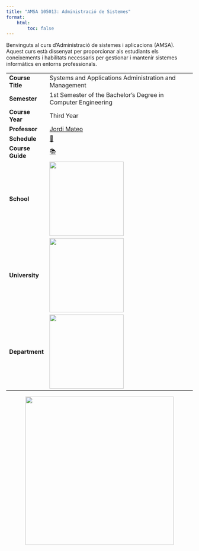 ```yaml
---
title: "AMSA 105013: Administració de Sistemes"
format:
    html:
        toc: false
---
```


Benvinguts al curs d'Administració de sistemes i aplicacions (AMSA). Aquest curs està dissenyat per proporcionar als estudiants els coneixements i habilitats necessaris per gestionar i mantenir sistemes informàtics en entorns professionals.

|                         |                                                                                                  |
|-------------------------|--------------------------------------------------------------------------------------------------|
| **Course Title**        | Systems and Applications Administration and Management                                           |
| **Semester**            | 1st Semester of the Bachelor's Degree in Computer Engineering                                    |
| **Course Year**         | Third Year                                                                                       |
| **Professor**           | [Jordi Mateo](mailto:jordi.mateo@udl.cat)                                                        |
| **Schedule**            | [📅 ](course-information/schedule.html)                                                           |
| **Course Guide**        | [📚](https://guiadocent.udl.cat/en/html/2025-26_105013)                                          |
| **School**              | [![](figs/corporative/institute.png){width="200px"} ](https://www.eps.udl.cat)                   |
| **University**          | [![](figs/corporative/university.png){width="200px"} ](https://www.udl.cat)                   | 
| **Department**          | [![](figs/corporative/department.png){width="200px"} ](https://deidd.udl.cat/)              |

![](figs/humor/system_admin_crisis.png){width="400px" style="display: block; margin-left: auto; margin-right: auto;"}
